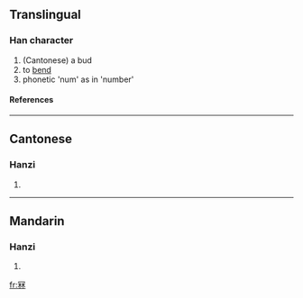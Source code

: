 ==Translingual==
===Han character===
{{Han char|rn=14|rad=冖|as=08|sn=10|four=|canj=月木木 (BDD)}}
# (Cantonese) a bud
# to [[bend]]
# phonetic 'num' as in 'number'
====References====
{{Han ref|kx=0131.011|hdz=80010.070|uh=51A7|ud=20903}}
----
==Cantonese==
===Hanzi===
{{yue-hanzi|jyut=|y=lam1, nam1}}
# {{defn|Cantonese}}
----
==Mandarin==
===Hanzi===
{{cmn-hanzi|pin=|wg=}}
# {{defn|Mandarin}}




[[fr:冧]]
